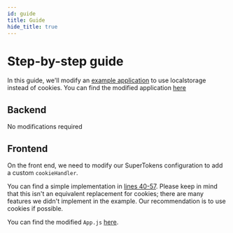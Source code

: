 ```yaml
---
id: guide
title: Guide
hide_title: true
---
```


<!-- COPY DOCS -->
<!-- ./session/advanced-customizations/examples/localstorage/guide.mdx -->

# Step-by-step guide

In this guide, we'll modify an [example application](https://github.com/supertokens/supertokens-auth-react/tree/master/examples/with-emailpassword) to use localstorage instead of cookies.
You can find the modified application [here](https://github.com/supertokens/supertokens-auth-react/blob/master/examples/with-localstorage/)

## Backend

No modifications required

## Frontend
On the front end, we need to modify our SuperTokens configuration to add a custom `cookieHandler`. 

You can find a simple implementation in [lines 40-57](https://github.com/supertokens/supertokens-auth-react/blob/master/examples/with-localstorage/src/App.tsx#L40-L57).
Please keep in mind that this isn't an equivalent replacement for cookies; there are many features we didn't implement in the example. Our recommendation is to use cookies if possible.

You can find the modified `App.js` [here](https://github.com/supertokens/supertokens-auth-react/blob/master/examples/with-localstorage/src/App.tsx).
